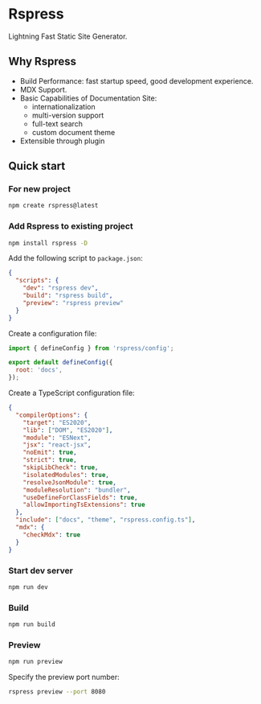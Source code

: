 # Rspress

Lightning Fast Static Site Generator.

## Why Rspress

- Build Performance: fast startup speed, good development experience.
- MDX Support.
- Basic Capabilities of Documentation Site: 
  - internationalization
  - multi-version support
  - full-text search
  - custom document theme
- Extensible through plugin


## Quick start

### For new project

```sh
npm create rspress@latest
```


### Add Rspress to existing project

```sh npm2yarn
npm install rspress -D
```

Add the following script to `package.json`:

```json
{
  "scripts": {
    "dev": "rspress dev",
    "build": "rspress build",
    "preview": "rspress preview"
  }
}
```

Create a configuration file:

```js filename="rspress.config.ts"
import { defineConfig } from 'rspress/config';

export default defineConfig({
  root: 'docs',
});
```

Create a TypeScript configuration file:

```json filename="tsconfig.json"
{
  "compilerOptions": {
    "target": "ES2020",
    "lib": ["DOM", "ES2020"],
    "module": "ESNext",
    "jsx": "react-jsx",
    "noEmit": true,
    "strict": true,
    "skipLibCheck": true,
    "isolatedModules": true,
    "resolveJsonModule": true,
    "moduleResolution": "bundler",
    "useDefineForClassFields": true,
    "allowImportingTsExtensions": true
  },
  "include": ["docs", "theme", "rspress.config.ts"],
  "mdx": {
    "checkMdx": true
  }
}
```

### Start dev server

```sh
npm run dev
```


### Build

```sh
npm run build
```

### Preview

```sh
npm run preview
```

Specify the preview port number:
```sh
rspress preview --port 8080
```
